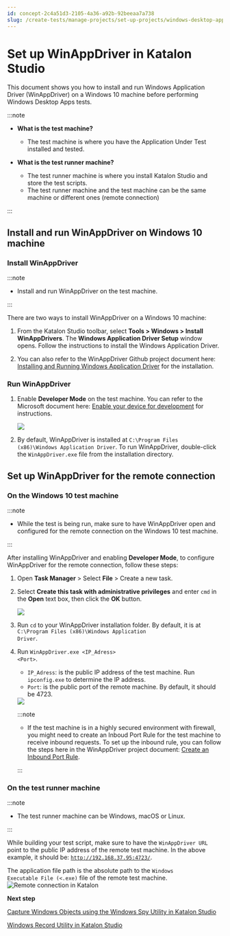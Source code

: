 ```yaml
---
id: concept-2c4a51d3-2105-4a36-a92b-92beeaa7a738
slug: /create-tests/manage-projects/set-up-projects/windows-desktop-apps-testing/set-up-winappdriver-in-katalon-studio
---
```


# Set up WinAppDriver in Katalon Studio

This document shows you how to install and run Windows Application Driver \(WinAppDriver\) on a Windows 10 machine before performing Windows Desktop Apps tests.


:::note

-   **What is the test machine?**

    -   The test machine is where you have the Application Under Test installed and tested.

-   **What is the test runner machine?**

    -   The test runner machine is where you install Katalon Studio and store the test scripts.
    -   The test runner machine and the test machine can be the same machine or different ones \(remote connection\)

:::

## Install and run WinAppDriver on Windows 10 machine

### Install WinAppDriver


:::note

-   Install and run WinAppDriver on the test machine.


:::

There are two ways to install WinAppDriver on a Windows 10 machine:

1.  From the Katalon Studio toolbar, select **Tools &gt; Windows &gt; Install WinAppDrivers**. The **Windows Application Driver Setup** window opens. Follow the instructions to install the Windows Application Driver.

2.  You can also refer to the WinAppDriver Github project document here: [Installing and Running Windows Application Driver](https://github.com/microsoft/WinAppDriver#installing-and-running-windows-application-driver) for the installation.


### Run WinAppDriver

1.  Enable **Developer Mode** on the test machine. You can refer to the Microsoft document here: [Enable your device for development](https://docs.microsoft.com/en-us/windows/uwp/get-started/enable-your-device-for-development) for instructions.

    <img src="https://github.com/katalon-studio/docs-images/raw/master/katalon-studio/docs/introduction-desktop-app-testing/dev-mode.png" width={306} />

2.  By default, WinAppDriver is installed at <code>C:\Program Files (x86)\Windows Application Driver</code>. To run WinAppDriver, double-click the <code>WinAppDriver.exe</code> file from the installation directory.


## Set up WinAppDriver for the remote connection

### On the Windows 10 test machine


:::note

-   While the test is being run, make sure to have WinAppDriver open and configured for the remote connection on the Windows 10 test machine.

:::

After installing WinAppDriver and enabling **Developer Mode**, to configure WinAppDriver for the remote connection, follow these steps:

1.  Open **Task Manager** &gt; Select **File** &gt; Create a new task.
2.  Select **Create this task with administrative privileges** and enter <code>cmd</code> in the **Open** text box, then click the **OK** button.

    <img src="https://github.com/katalon-studio/docs-images/raw/master/katalon-studio/docs/introduction-desktop-app-testing/Set-up-1.png" width={476} />

3.  Run <code>cd</code> to your WinAppDriver installation folder. By default, it is at <code>C:\Program Files (x86)\Windows Application Driver</code>.

4.  Run <code>WinAppDriver.exe &lt;IP&#95;Adress&gt; &lt;Port&gt;</code>.

    -   <code>IP&#95;Adress</code>: is the public IP address of the test machine. Run <code>ipconfig.exe</code> to determine the IP address.
    -   <code>Port</code>: is the public port of the remote machine. By default, it should be 4723.
    <img src="https://github.com/katalon-studio/docs-images/raw/master/katalon-studio/docs/introduction-desktop-app-testing/Set-up-2.png" width={690} />

    
    :::note

    -   If the test machine is in a highly secured environment with firewall, you might need to create an Inboud Port Rule for the test machine to receive inbound requests. To set up the inbound rule, you can follow the steps here in the WinAppDriver project document: [Create an Inbound Port Rule](https://github.com/microsoft/WinAppDriver/blob/master/Docs/RunningOnRemoteMachine.md).

    :::


### On the test runner machine


:::note

-   The test runner machine can be Windows, macOS or Linux.

:::

While building your test script, make sure to have the <code>WinAppDriver URL</code> point to the public IP address of the remote test machine. In the above example, it should be: <code>http://192.168.37.95:4723/</code>.

The application file path is the absolute path to the <code>Windows Executable File (&lt;.exe)</code> file of the remote test machine.<img src="https://github.com/katalon-studio/docs-images/raw/3672749302fd26a6ee095ed5217b2be05aaf6d78/katalon-studio/docs/introduction-desktop-app-testing/KS-Windows-Remote-connection-3.png" alt="Remote connection in Katalon" />

**Next step**  


[Capture Windows Objects using the Windows Spy Utility in Katalon Studio](/create-tests/record-and-spy/windows-record-and-spy-utilities/capture-windows-objects-using-the-windows-spy-utility-in-katalon-studio)

[Windows Record Utility in Katalon Studio](/create-tests/record-and-spy/windows-record-and-spy-utilities/windows-record-utility-in-katalon-studio)